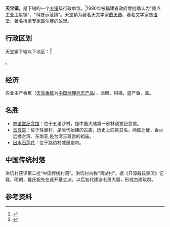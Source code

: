 {{中国乡级行政区|35/06/02/101/000
| 景观照片文件名 = Wulisha.jpg
| 景观照片描述 = 
| 电话区号 = 596
}}

'''天宝镇'''，是{{PRC admin/fullname|35/06/02/101/000|3}}下辖的一个[[乡镇|乡镇]]级行政单位。<ref>{{PRC admin/ref sgc|{{PRC admin/parent|35/06/02/101/000}}}}</ref>1990年被福建省政府曾批确认为"重点工业卫星镇"、"科技示范镇"。天宝镇为著名天文学家[[戴天赛|戴天赛]]、著名文学家[[林语堂|林语堂]]、著名桥梁专家[[戴尔赛|戴尔赛]]的故里。

== 行政区划 ==
天宝镇下辖以下地区：<ref>{{PRC admin/ref sgc|35/06/02/101/000}}</ref>

{{PRC admin/children|35/06/02/101/000}}。

== 经济 ==
农业主产香蕉（[[天宝香蕉|天宝香蕉]]为[[中国地理标志产品|中国地理标志产品]]）、龙眼、柑橘，盛产鱼、禽。

== 名胜 ==
* [[林语堂纪念馆|林语堂纪念馆]]：位于五里沙村，是中国大陆第一家林语堂纪念馆。
* [[玉尊宫|玉尊宫]]：位于珠里村，是唐代始建的古庙，历史上四易其名，两度迁徙，香火远播台湾、东南亚,是台湾玉尊宫的祖庙。
* [[出水石莲花|出水石莲花]]：位于路边村威惠庙内。

==中国传统村落==
洪坑村获评第二批“中国传统村落”。洪坑村古称“鸿湖村”。据《开漳戴氏源流》记载，明朝，戴氏祖先在此开基立派，以后各代建造七房大厝，形成古建筑群。

== 参考资料 ==
{{reflist}}

{{PRC admin/navcat|35/06/02/101/000}}